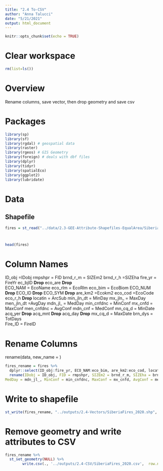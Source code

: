 ```yaml
---
title: "2.4 To-CSV"
author: "Anna Talucci"
date: "5/21/2021"
output: html_document
---
```


```r
knitr::opts_chunk$set(echo = TRUE)
```

# Clear workspace

```r
rm(list=ls()) 
```

# Overview

Rename columns, save vector, then drop geometry and save csv

# Packages

```r
library(sp)
library(sf)
library(rgdal) # geospatial data
library(raster)
library(rgeos) # GIS Geometry
library(foreign) # deals with dbf files
library(dplyr)
library(tidyr)
library(spatialEco)
library(ggplot2)
library(lubridate)
```


# Data
## Shapefile
```r
fires = st_read("../data/2.3-GEE-Attribute-Shapefiles-EqualArea/SiberiaFires_2020.shp", "SiberiaFires_2020") 
```

# 
```r
head(fires)
```

# Column Names
ID_obj =IDobj
rmpshpr = FID
brnd_r_m = SIZEm2
brnd_r_h =SIZEha
fire_yr = FireYr
ec_bjID **Drop** 
eco_are **Drop**       
ECO_NAM = EcoName
eco_rlm = EcoRlm
eco_bim = EcoBiom
ECO_NUM **Drop** 
ECO_ID **Drop** 
ECO_SYM **Drop** 
are_km2 =Ecokm2
eco_cod =EcoCode
eco_r_h   **Drop** 
locatin = ArcSub
min_jln_dt = MinDay 
mx_jln_ = MaxDay
men_jln_dt =AvgDay
mdn_jl_ = MedDay
min_cnfdnc = MinConf
mx_cnfd = MaxConf
men_cnfdnc = AvgConf
mdn_cnf = MedConf
mn_cq_d = MinDate
acq_yer **Drop** 
acq_mnt **Drop** 
acq_day    **Drop** 
mx_cq_d = MaxDate
brn_dys = TotDays             
 Fire_ID = FireID

# Rename Columns
rename(data,  new_name = )

```r
fires_rename = fires %>% 
  dplyr::select(ID_obj:fire_yr, ECO_NAM:eco_bim, are_km2:eco_cod, locatin:mn_cq_d, mx_cq_d:Fire_ID) %>% 
  rename(IDobj = ID_obj, FID = rmpshpr, SIZEm2 = brnd_r_m, SIZEha = brnd_r_h, FireYr = fire_yr, EcoName = ECO_NAM, EcoRlm = eco_rlm, EcoBiom = eco_bim, Ecokm2 = are_km2, EcoCode = eco_cod, ArcSub = locatin, MinDay = min_jln_dt, MaxDay = mx_jln_, AvgDay = men_jln_dt, 
MedDay = mdn_jl_, MinConf = min_cnfdnc, MaxConf = mx_cnfd, AvgConf = men_cnfdnc, MedConf = mdn_cnf, MinDate = mn_cq_d, MaxDate = mx_cq_d, TotDays = brn_dys, FireId = Fire_ID)

```

# Write to shapefile
```r
st_write(fires_rename, "../outputs/2.4-Vectors/SiberiaFires_2020.shp", driver="ESRI Shapefile") 
```

# Remove geometry and write attributes to CSV
```r
fires_rename %>% 
  st_set_geometry(NULL) %>% 
        write.csv(., '../outputs/2.4-CSV/SiberiaFires_2020.csv',  row.names = FALSE)
  
```